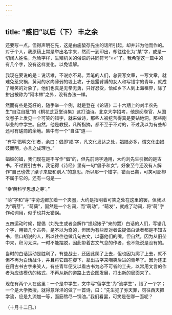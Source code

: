```yaml
---
---
---
```

title: “感旧”以后（下） 丰之余
---



还要写一点。但得声明在先，这是由施蛰存先生的话所引起，却并非为他而作的。对于个人，我原稿上常是举出名字来，然而一到印出，却往往化为“某”字，或是一切阔人姓名，危险字样，生殖机关的俗语的共同符号“××”了。我希望这一篇中的有几个字，没有这样变化，以免误解。

我现在要说的是：说话难，不说亦不易。弄笔的人们，总要写文章，一写文章，就难免惹灾祸，黄河的水向薄弱的堤上攻，于是露臂膊的女人和写错字的青年，就成了嘲笑的对象了，他们也真是无拳无勇，只好忍受，恰如乡下人到上海租界，除了拚出被称为“阿木林”之外，没有办法一样。

然而有些是冤枉的，随手举一个例，就是登在《论语》二十六期上的刘半农先生“自注自批”的《桐花芝豆堂诗集》这打油诗。北京大学招考，他是阅卷官，从国文卷子上发见一个可笑的错字，就来做诗，那些人被挖苦得真是要钻地洞，那些刚毕业的中学生。自然，他是教授，凡所指摘，都不至于不对的，不过我以为有些却还可有磋商的余地。集中有一个“自注”道──

“有写‘倡明文化’者，余曰：倡即‘娼’字，凡文化发达之处，娼妓必多，谓文化由娼妓而明，亦言之成理也。”

娼妓的娼，我们现在是不写作“倡”的，但先前两字通用，大约刘先生引据的是古书。不过要引古书，我记得《诗经》里有一句“倡予和女”，好象至今还没有人解作“自己也做了婊子来应和别人”的意思。所以那一个错字，错而已矣，可笑可鄙却不属于它的。还有一句是──

“幸‘萌科学思想之芽’。”

“萌”字和“芽”字旁边都加着一个夹圈，大约是指明着可笑之处在这里的罢，但我以为“萌芽”，“萌蘖”，固然是一个名词，而“萌动”，“萌发”，就成了动词，将“萌”字作动词用，似乎也并无错误。

五四运动时候，提倡（刘先生或者会解作“提起婊子”来的罢）白话的人们，写错几个字，用错几个古典，是不以为奇的，但因为有些反对者说提倡白话者都是不知古书，信口胡说的人，所以往往也做几句古文，以塞他们的嘴。但自然，因为从旧垒中来，积习太深，一时不能摆脱，因此带着古文气息的作者，也不能说是没有的。

当时的白话运动是胜利了，有些战士，还因此爬了上去，但也因为爬了上去，就不但不再为白话战斗，并且将它踏在脚下，拿出古字来嘲笑后进的青年了。因为还正在用古书古字来笑人，有些青年便又以看古书为必不可省的工夫，以常用文言的作者为应该模仿的格式，不再从新的道路上去企图发展，打出新的局面来了。

现在有两个人在这里：一个是中学生，文中写“留学生”为“流学生”，错了一个字；一个是大学教授，就得意洋洋的做了一首诗，曰：“先生犯了弥天罪，罚往西天把学流，应是九流加一等，面筋熬尽一锅油。”我们看罢，可笑是在哪一面呢？

（十月十二日。）